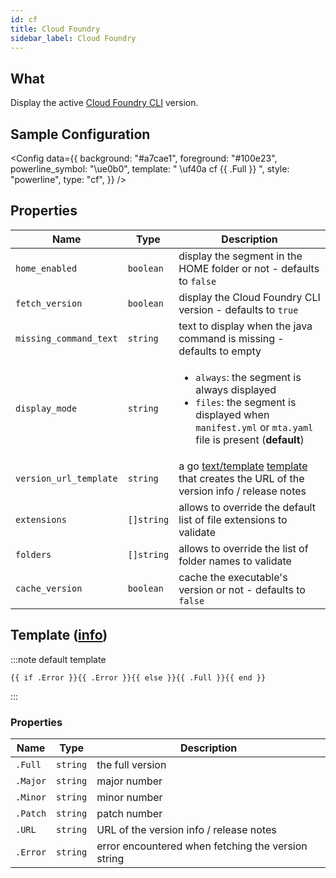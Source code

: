 ```yaml
---
id: cf
title: Cloud Foundry
sidebar_label: Cloud Foundry
---
```


## What

Display the active [Cloud Foundry CLI][cloud-foundry] version.

## Sample Configuration


<Config
  data={{
    background: "#a7cae1",
    foreground: "#100e23",
    powerline_symbol: "\ue0b0",
    template: " \uf40a cf {{ .Full }} ",
    style: "powerline",
    type: "cf",
  }}
/>

## Properties

| Name                   | Type       | Description                                                                                                                                                           |
| ---------------------- | ---------- | --------------------------------------------------------------------------------------------------------------------------------------------------------------------- |
| `home_enabled`         | `boolean`  | display the segment in the HOME folder or not - defaults to `false`                                                                                                   |
| `fetch_version`        | `boolean`  | display the Cloud Foundry CLI version - defaults to `true`                                                                                                            |
| `missing_command_text` | `string`   | text to display when the java command is missing - defaults to empty                                                                                                  |
| `display_mode`         | `string`   | <ul><li>`always`: the segment is always displayed</li><li>`files`: the segment is displayed when `manifest.yml` or `mta.yaml` file is present (**default**)</li></ul> |
| `version_url_template` | `string`   | a go [text/template][go-text-template] [template][templates] that creates the URL of the version info / release notes                                                 |
| `extensions`           | `[]string` | allows to override the default list of file extensions to validate                                                                                                    |
| `folders`              | `[]string` | allows to override the list of folder names to validate                                                                                                              |
| `cache_version`        | `boolean`  | cache the executable's version or not - defaults to `false`                                                                                                           |

## Template ([info][templates])

:::note default template

```template
{{ if .Error }}{{ .Error }}{{ else }}{{ .Full }}{{ end }}
```

:::

### Properties

| Name     | Type     | Description                                        |
| -------- | -------- | -------------------------------------------------- |
| `.Full`  | `string` | the full version                                   |
| `.Major` | `string` | major number                                       |
| `.Minor` | `string` | minor number                                       |
| `.Patch` | `string` | patch number                                       |
| `.URL`   | `string` | URL of the version info / release notes            |
| `.Error` | `string` | error encountered when fetching the version string |

[go-text-template]: https://golang.org/pkg/text/template/
[templates]: /docs/configuration/templates
[cloud-foundry]: https://github.com/cloudfoundry/cli
